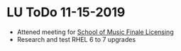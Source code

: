 = LU ToDo 11-15-2019 =

* Attened meeting for [[../projects/SOM-Finale|School of Music Finale Licensing]]
* Research and test RHEL 6 to 7 upgrades
